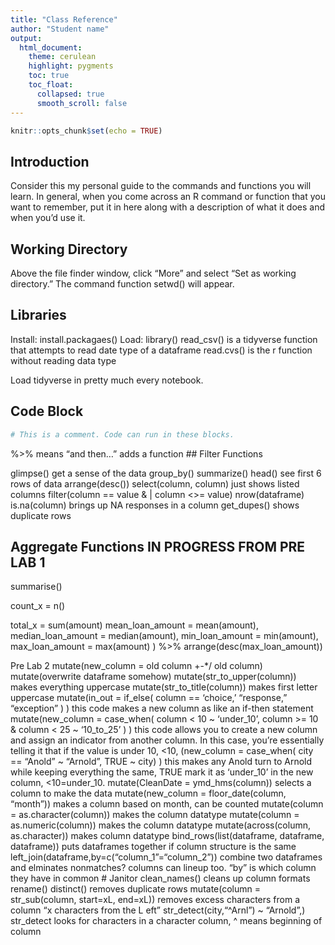 ```yaml
---
title: "Class Reference"
author: "Student name"
output:
  html_document:
    theme: cerulean
    highlight: pygments
    toc: true
    toc_float:
      collapsed: true
      smooth_scroll: false
---
```


```r
knitr::opts_chunk$set(echo = TRUE)
```

## Introduction

Consider this my personal guide to the commands and functions you will learn. In general, when you come across an R command or function that you want to remember, put it in here along with a description of what it does and when you'd use it.

## Working Directory

Above the file finder window, click "More" and select "Set as working directory." The command function setwd() will appear. 

## Libraries 

Install: install.packagaes()
Load: library()
read_csv() is a tidyverse function that attempts to read date type of a dataframe
read.cvs() is the r function without reading data type

Load tidyverse in pretty much every notebook. 

## Code Block

```r
# This is a comment. Code can run in these blocks. 
```

%>% means "and then..." adds a function
## Filter Functions

glimpse() get a sense of the data
group_by()
summarize() 
head() see first 6 rows of data
arrange(desc())
select(column, column) just shows listed columns
filter(column == value & | column <>= value)
nrow(dataframe)
is.na(column) brings up NA responses in a column
get_dupes() shows duplicate rows

## Aggregate Functions IN PROGRESS FROM PRE LAB 1

summarise()

count_x = n()

total_x = sum(amount)
    mean_loan_amount = mean(amount),
    median_loan_amount = median(amount),
    min_loan_amount = min(amount),
    max_loan_amount = max(amount)
  ) %>%
  arrange(desc(max_loan_amount))
  
Pre Lab 2
mutate(new_column = old column +-*/ old column)
mutate(overwrite dataframe somehow)
mutate(str_to_upper(column)) makes everything uppercase
mutate(str_to_title(column)) makes first letter uppercase
mutate(in_out = if_else(
      column == 'choice,' "response," "exception"
       )
     ) this code makes a new column as like an if-then statement
mutate(new_column = case_when(
    column < 10 ~ 'under_10',
    column >= 10 & column < 25 ~ '10_to_25'
            )
          ) this code allows you to create a new column and assign an indicator from another
          column. In this case, you're essentially telling it that if the value is under 10, <10,       (new_column = case_when(
          city == "Anold" ~ "Arnold",
          TRUE ~ city)
          ) this makes any Anold turn to Arnold while keeping everything the same, TRUE
mark it as 'under_10' in the new column, <10=under_10. 
mutate(CleanDate = ymd_hms(column)) selects a column to make the data <date>
mutate(new_column = floor_date(column, "month")) makes a column based on month, can be counted
mutate(column = as.character(column)) makes the column datatype <chr>
mutate(column = as.numeric(column)) makes the column datatype <dbl>
mutate(across(column, as.character)) makes column datatype <chr>
bind_rows(list(dataframe, dataframe, dataframe)) puts dataframes together if column structure is the same
left_join(dataframe,by=c("column_1"="column_2")) combine two dataframes and elminates nonmatches? columns can lineup too. "by" is which column they have in common
# Janitor
clean_names() cleans up column formats
rename() 
distinct() removes duplicate rows
mutate(column = str_sub(column, start=xL, end=xL)) removes excess characters from a column "x characters from the L eft"
str_detect(city,"^Arnl") ~ "Arnold",) str_detect looks for characters in a character column, ^ means beginning of column 